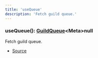 ```yaml
---
title: 'useQueue'
description: 'Fetch guild queue.'
---
```


### useQueue(): [GuildQueue](/api/classes/GuildQueue)\<Meta>null

Fetch guild queue.

- [Source](https://github.com/androz2091/discord-player/blob/ce04b3f4c6671029ce4d4aa9090e56ac7e7f5666/packages/discord-player/src/hooks/useQueue.ts#L8)
